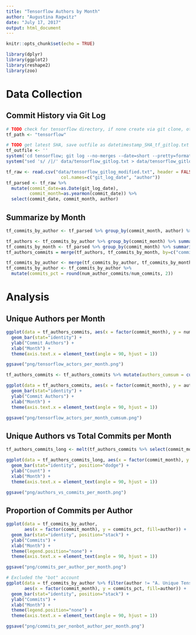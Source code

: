 ```yaml
---
title: "Tensorflow Authors by Month"
author: "Augustina Ragwitz"
date: "July 17, 2017"
output: html_document
---
```


```r
knitr::opts_chunk$set(echo = TRUE)
```

```r
library(dplyr)
library(ggplot2)
library(reshape2)
library(zoo)
```

# Data Collection

## Commit History via Git Log

```r
# TODO check for tensorflow directory, if none create via git clone, otherwise git pull to update
tf_path <- "tensorflow"

# TODO get latest SHA, save outfile as datetimestamp_SHA_tf_gitlog.txt
tf_outfile <- ''
system('cd tensorflow; git log --no-merges --date=short --pretty=format:"%ad %an" > ../data/tensorflow_gitlog.txt')
system("sed 's/ /|/' data/tensorflow_gitlog.txt > data/tensorflow_gitlog_modified.txt")
```

```r
tf_raw <- read.csv("data/tensorflow_gitlog_modified.txt", header = FALSE, sep = "|",
                     col.names=c("git_log_date", "author"))
tf_parsed <- tf_raw %>% 
  mutate(commit_date=as.Date(git_log_date),
         commit_month=as.yearmon(commit_date)) %>% 
  select(commit_date, commit_month, author)
```

## Summarize by Month

```r
tf_commits_by_author <- tf_parsed %>% group_by(commit_month, author) %>% summarise(num_author_commits=n())

tf_authors <- tf_commits_by_author %>% group_by(commit_month) %>% summarise(num_authors=n())
tf_commits_by_month <- tf_parsed %>% group_by(commit_month) %>% summarise(num_commits=n())
tf_authors_commits = merge(tf_authors, tf_commits_by_month, by=c("commit_month"))

tf_commits_by_author <- merge(tf_commits_by_author, tf_commits_by_month, by=c("commit_month"))
tf_commits_by_author <- tf_commits_by_author %>% 
  mutate(commits_pct = round(num_author_commits/num_commits, 2))
```

# Analysis

## Unique Authors per Month

```r
ggplot(data = tf_authors_commits, aes(x = factor(commit_month), y = num_authors)) +
  geom_bar(stat="identity") +
  ylab("Commit Authors") +
  xlab("Month") +
  theme(axis.text.x = element_text(angle = 90, hjust = 1))

ggsave("png/tensorflow_actors_per_month.png")
```

```r
tf_authors_commits <- tf_authors_commits %>% mutate(authors_cumsum = cumsum(num_authors))

ggplot(data = tf_authors_commits, aes(x = factor(commit_month), y = authors_cumsum)) +
  geom_bar(stat="identity") +
  ylab("Commit Authors") +
  xlab("Month") +
  theme(axis.text.x = element_text(angle = 90, hjust = 1))

ggsave("png/tensorflow_actors_per_month_cumsum.png")
```

## Unique Authors vs Total Commits per Month

```r
tf_authors_commits_long <- melt(tf_authors_commits %>% select(commit_month, num_authors, num_commits), id="commit_month")

ggplot(data = tf_authors_commits_long, aes(x = factor(commit_month), y = value, fill = variable)) +
  geom_bar(stat="identity", position="dodge") +
  ylab("Count") +
  xlab("Month") +
  theme(axis.text.x = element_text(angle = 90, hjust = 1))

ggsave("png/authors_vs_commits_per_month.png")
```

## Proportion of Commits per Author

```r
ggplot(data = tf_commits_by_author, 
       aes(x = factor(commit_month), y = commits_pct, fill=author)) +
  geom_bar(stat="identity", position="stack") +
  ylab("Commits") +
  xlab("Month") +
  theme(legend.position="none") +
  theme(axis.text.x = element_text(angle = 90, hjust = 1))

ggsave("png/commits_per_author_per_month.png")

# Excluded the "bot" account
ggplot(data = tf_commits_by_author %>% filter(author != "A. Unique TensorFlower"), 
       aes(x = factor(commit_month), y = commits_pct, fill=author)) +
  geom_bar(stat="identity", position="stack") +
  ylab("Commits") +
  xlab("Month") +
  theme(legend.position="none") +
  theme(axis.text.x = element_text(angle = 90, hjust = 1))

ggsave("png/commits_per_nonbot_author_per_month.png")
```


